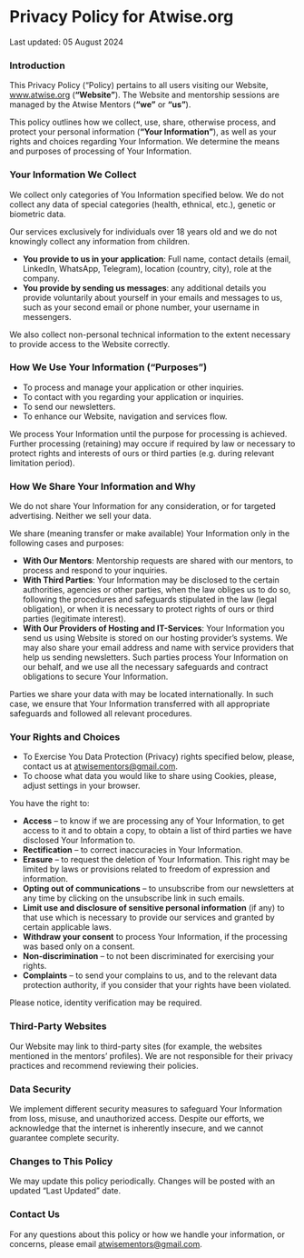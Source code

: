 # Privacy Policy for Atwise.org

<div className="last-updated">Last updated: 05 August 2024</div>

### Introduction

This Privacy Policy (“Policy) pertains to all users visiting our Website, <a href="www.atwise.org" target="_blank">www.atwise.org</a> (**“Website”**). The Website and mentorship sessions are managed by the Atwise Mentors (**“we”** or **“us”**).

This policy outlines how we collect, use, share, otherwise process, and protect your personal information (**“Your Information”**), as well as your rights and choices regarding Your Information. We determine the means and purposes of processing of Your Information.

### Your Information We Collect

We collect only categories of You Information specified below. We do not collect any data of special categories (health, ethnical, etc.), genetic or biometric data.

Our services exclusively for individuals over 18 years old and we do not knowingly collect any information from children.

- **You provide to us in your application**: Full name, contact details (email, LinkedIn, WhatsApp, Telegram), location (country, city), role at the company.
- **You provide by sending us messages**: any additional details you provide voluntarily about yourself in your emails and messages to us, such as your second email or phone number, your username in messengers.

We also collect non-personal technical information to the extent necessary to provide access to the Website correctly.

### How We Use Your Information (“Purposes”)

- To process and manage your application or other inquiries.
- To contact with you regarding your application or inquiries.
- To send our newsletters.
- To enhance our Website, navigation and services flow.

We process Your Information until the purpose for processing is achieved. Further processing (retaining) may occure if required by law or necessary to protect rights and interests of ours or third parties (e.g. during relevant limitation period).

### How We Share Your Information and Why

We do not share Your Information for any consideration, or for targeted advertising. Neither we sell your data.

We share (meaning transfer or make available) Your Information only in the following cases and purposes:

- **With Our Mentors**: Mentorship requests are shared with our mentors, to process and respond to your inquiries.
- **With Third Parties**: Your Information may be disclosed to the certain authorities, agencies or other parties, when the law obliges us to do so, following the procedures and safeguards stipulated in the law (legal obligation), or when it is necessary to protect rights of ours or third parties (legitimate interest).
- **With Our Providers of Hosting and IT-Services**: Your Information you send us using Website is stored on our hosting provider’s systems. We may also share your email address and name with service providers that help us sending newsletters. Such parties process Your Information on our behalf, and we use all the necessary safeguards and contract obligations to secure Your Information.

Parties we share your data with may be located internationally. In such case, we ensure that Your Information transferred with all appropriate safeguards and followed all relevant procedures.

### Your Rights and Choices

- To Exercise You Data Protection (Privacy) rights specified below, please, contact us at <a href="mailto:atwisementors@gmail.com">atwisementors@gmail.com</a>.
- To choose what data you would like to share using Cookies, please, adjust settings in your browser.

You have the right to:

- **Access** – to know if we are processing any of Your Information, to get access to it and to obtain a copy, to obtain a list of third parties we have disclosed Your Information to.
- **Rectification** – to correct inaccuracies in Your Information.
- **Erasure** – to request the deletion of Your Information. This right may be limited by laws or provisions related to freedom of expression and information.
- **Opting out of communications** – to unsubscribe from our newsletters at any time by clicking on the unsubscribe link in such emails.
- **Limit use and disclosure of sensitive personal information** (if any) to that use which is necessary to provide our services and granted by certain applicable laws.
- **Withdraw your consent** to process Your Information, if the processing was based only on a consent.
- **Non-discrimination** – to not been discriminated for exercising your rights.
- **Complaints** – to send your complains to us, and to the relevant data protection authority, if you consider that your rights have been violated.

Please notice, identity verification may be required.

### Third-Party Websites

Our Website may link to third-party sites (for example, the websites mentioned in the mentors’ profiles). We are not responsible for their privacy practices and recommend reviewing their policies.

### Data Security

We implement different security measures to safeguard Your Information from loss, misuse, and unauthorized access. Despite our efforts, we acknowledge that the internet is inherently insecure, and we cannot guarantee complete security.

### Changes to This Policy

We may update this policy periodically. Changes will be posted with an updated “Last Updated” date.

### Contact Us

For any questions about this policy or how we handle your information, or concerns, please email <a href="mailto:atwisementors@gmail.com">atwisementors@gmail.com</a>.
